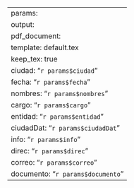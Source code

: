 ---
params:
output:
  pdf_document:
    template: default.tex
    keep_tex: true
ciudad: "`r params$ciudad`"
fecha: "`r params$fecha`"
nombres: "`r params$nombres`"
cargo: "`r params$cargo`"
entidad: "`r params$entidad`"
ciudadDat: "`r params$ciudadDat`"
info: "`r params$info`"
direc: "`r params$direc`"
correo: "`r params$correo`"
documento: "`r params$documento`"
---